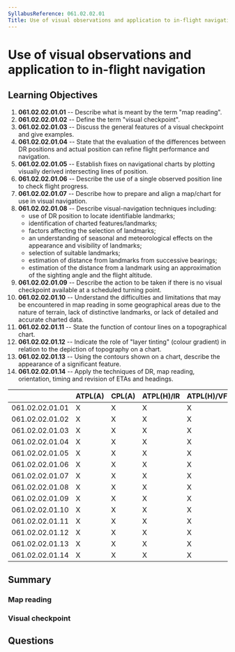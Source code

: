```yaml
---
SyllabusReference: 061.02.02.01
Title: Use of visual observations and application to in-flight navigation
---
```


# Use of visual observations and application to in-flight navigation

## Learning Objectives

1. **061.02.02.01.01** -- Describe what is meant by the term "map reading".
2. **061.02.02.01.02** -- Define the term "visual checkpoint".
3. **061.02.02.01.03** -- Discuss the general features of a visual checkpoint
   and give examples.
4. **061.02.02.01.04** -- State that the evaluation of the differences between
   DR positions and actual position can refine flight performance and
   navigation.
5. **061.02.02.01.05** -- Establish fixes on navigational charts by plotting
   visually derived intersecting lines of position.
6. **061.02.02.01.06** -- Describe the use of a single observed position line to
   check flight progress.
7. **061.02.02.01.07** -- Describe how to prepare and align a map/chart for use
   in visual navigation.
8. **061.02.02.01.08** -- Describe visual-navigation techniques including:
   - use of DR position to locate identifiable landmarks;
   - identification of charted features/landmarks;
   - factors affecting the selection of landmarks;
   - an understanding of seasonal and meteorological effects on the appearance
     and visibility of landmarks;
   - selection of suitable landmarks;
   - estimation of distance from landmarks from successive bearings;
   - estimation of the distance from a landmark using an approximation of the
     sighting angle and the flight altitude.
9. **061.02.02.01.09** -- Describe the action to be taken if there is no visual
   checkpoint available at a scheduled turning point.
10. **061.02.02.01.10** -- Understand the difficulties and limitations that may
    be encountered in map reading in some geographical areas due to the nature
    of terrain, lack of distinctive landmarks, or lack of detailed and accurate
    charted data.
11. **061.02.02.01.11** -- State the function of contour lines on a
    topographical chart.
12. **061.02.02.01.12** -- Indicate the role of "layer tinting" (colour
    gradient) in relation to the depiction of topography on a chart.
13. **061.02.02.01.13** -- Using the contours shown on a chart, describe the
    appearance of a significant feature.
14. **061.02.02.01.14** -- Apply the techniques of DR, map reading, orientation,
    timing and revision of ETAs and headings.

|                 | ATPL(A) | CPL(A) | ATPL(H)/IR | ATPL(H)/VFR | CPL(H) | IR  | CBIR(A) |
| --------------- | ------- | ------ | ---------- | ----------- | ------ | --- | ------- |
| 061.02.02.01.01 | X       | X      | X          | X           | X      |     |         |
| 061.02.02.01.02 | X       | X      | X          | X           | X      |     |         |
| 061.02.02.01.03 | X       | X      | X          | X           | X      |     |         |
| 061.02.02.01.04 | X       | X      | X          | X           | X      |     |         |
| 061.02.02.01.05 | X       | X      | X          | X           | X      |     |         |
| 061.02.02.01.06 | X       | X      | X          | X           | X      |     |         |
| 061.02.02.01.07 | X       | X      | X          | X           | X      |     |         |
| 061.02.02.01.08 | X       | X      | X          | X           | X      |     |         |
| 061.02.02.01.09 | X       | X      | X          | X           | X      |     |         |
| 061.02.02.01.10 | X       | X      | X          | X           | X      |     |         |
| 061.02.02.01.11 | X       | X      | X          | X           | X      |     |         |
| 061.02.02.01.12 | X       | X      | X          | X           | X      |     |         |
| 061.02.02.01.13 | X       | X      | X          | X           | X      |     |         |
| 061.02.02.01.14 | X       | X      | X          | X           | X      |     |         |

## Summary

### Map reading

### Visual checkpoint

## Questions
